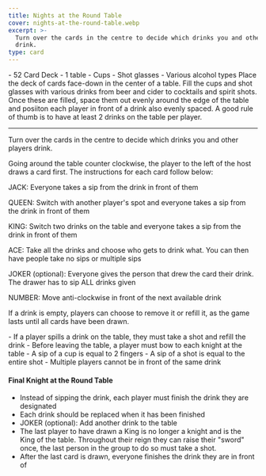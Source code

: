 ```yaml
---
title: Nights at the Round Table
cover: nights-at-the-round-table.webp
excerpt: >-
  Turn over the cards in the centre to decide which drinks you and other players
  drink.
type: card
---
```


<GameHero
  cover="/BeerGoggleGames/images/nights-at-the-round-table.webp"
  alt="Nights at the Round Table"
/>

<GameSection title="Equipment" icon="/BeerGoggleGames/images/liquor.webp">
-   52 Card Deck
-   1 table
-   Cups
-   Shot glasses
-   Various alcohol types
</GameSection>

<GameSection title="Setup" icon="/BeerGoggleGames/images/settings.webp">
Place the deck of cards face-down in the center of a table. Fill the cups and shot glasses with various drinks from beer and cider to cocktails and spirit shots. Once these are filled, space them out evenly around the edge of the table and posiiton each player in front of a drink also evenly spaced. A good rule of thumb is to have at least 2 drinks on the table per player.

* * *
</GameSection>

<GameSection title="Aim of the Game" icon="/BeerGoggleGames/images/target.webp">
<p>Turn over the cards in the centre to decide which drinks you and other players drink.</p>
</GameSection>

<GameSection title="How to Play" icon="/BeerGoggleGames/images/question.webp">
Going around the table counter clockwise, the player to the left of the host draws a card first. The instructions for each card follow below:

JACK: Everyone takes a sip from the drink in front of them

QUEEN: Switch with another player's spot and everyone takes a sip from the drink in front of them

KING: Switch two drinks on the table and everyone takes a sip from the drink in front of them

ACE: Take all the drinks and choose who gets to drink what. You can then have people take no sips or multiple sips

JOKER (optional): Everyone gives the person that drew the card their drink. The drawer has to sip ALL drinks given

NUMBER: Move anti-clockwise in front of the next available drink

If a drink is empty, players can choose to remove it or refill it, as the game lasts until all cards have been drawn.
</GameSection>

<GameSection title="Rules" icon="/BeerGoggleGames/images/rules.webp">
-   If a player spills a drink on the table, they must take a shot and refill the drink
-   Before leaving the table, a player must bow to each knight at the table
-   A sip of a cup is equal to 2 fingers
-   A sip of a shot is equal to the entire shot
-   Multiple players cannot be in front of the same drink
</GameSection>

<GameSection title="Special Edition" icon="/BeerGoggleGames/images/special.webp">

<h4>Final Knight at the Round Table</h4>

-   Instead of sipping the drink, each player must finish the drink they are designated
-   Each drink should be replaced when it has been finished
-   JOKER (optional): Add another drink to the table
-   The last player to have drawn a King is no longer a knight and is the King of the table. Throughout their reign they can raise their "sword" once, the last person in the group to do so must take a shot.
-   After the last card is drawn, everyone finishes the drink they are in front of
</GameSection>

<ShareButtons title="Nights at the Round Table" />

<FeedbackCard>
</FeedbackCard>
